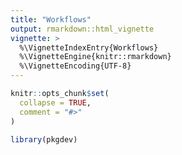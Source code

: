 ```yaml
---
title: "Workflows"
output: rmarkdown::html_vignette
vignette: >
  %\VignetteIndexEntry{Workflows}
  %\VignetteEngine{knitr::rmarkdown}
  %\VignetteEncoding{UTF-8}
---
```


```r
knitr::opts_chunk$set(
  collapse = TRUE,
  comment = "#>"
)
```

```r
library(pkgdev)
```
